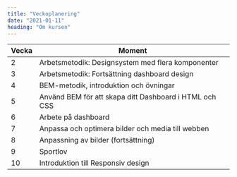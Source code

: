 ```yaml
---
title: "Veckoplanering"
date: "2021-01-11"
heading: "Om kursen"
---
```


| Vecka | Moment                                                 |
| ----- | ------------------------------------------------------ |
| 2     | Arbetsmetodik: Designsystem med flera komponenter      |
| 3     | Arbetsmetodik: Fortsättning dashboard design           |
| 4     | BEM-metodik, introduktion och övningar                 |
| 5     | Använd BEM för att skapa ditt Dashboard i HTML och CSS |
| 6     | Arbete på dashboard                                    |
| 7     | Anpassa och optimera bilder och media till webben      |
| 8     | Anpassning av bilder (fortsättning)                    |
| 9     | Sportlov                                               |
| 10    | Introduktion till Responsiv design                     |
